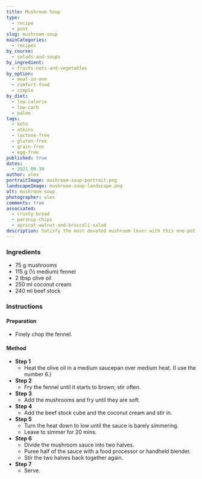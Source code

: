 ```yaml
---
title: Mushroom Soup
type:
  - recipe
  - post
slug: mushroom-soup
mainCategories: 
  - recipes
by_course:
  - salads-and-soups
by_ingredient:
  - fruits-nuts-and-vegetables
by_option:
  - meal-in-one
  - comfort-food
  - simple
by_diet:
  - low-calorie
  - low-carb
  - paleo
tags:
  - keto
  - atkins
  - lactose-free
  - gluten-free
  - grain-free
  - egg-free
published: true
dates: 
  - 2021.09.30
author: alex
portraitImage: mushroom-soup-portrait.png
landscapeImage: mushroom-soup-landscape.png
alt: mushroom soup
photographer: alex
comments: true
associated: 
  - crusty-bread
  - parsnip-chips
  - apricot-walnut-and-broccoli-salad
description: Satisfy the most devoted mushroom lover with this one-pot creamy soup with only 5 ingredients.
---
```


<Ingredients>

 ### Ingredients
    
  - 75 g mushrooms
  - 115 g (½ medium) fennel 
  - 2 tbsp olive oil
  - 250 ml coconut cream   
  - 240 ml beef stock

</Ingredients>

<Instructions>

### Instructions

#### Preparation

  - Finely chop the fennel.

#### Method

  - **Step 1**
    - Heat the olive oil in a medium saucepan over medium heat. (I use the number 6.)
  - **Step 2**
    - Fry the fennel until it starts to brown; stir often.
  - **Step 3**
    - Add the mushrooms and fry until they are soft.
  - **Step 4**
    - Add the beef stock cube and the coconut cream and stir in.
  - **Step 5**
    - Turn the heat down to low until the sauce is barely simmering.
    - Leave to simmer for 20 mins.
  - **Step 6**
    - Divide the mushroom sauce into two halves.
    - Puree half of the sauce with a food processor or handheld blender.
    - Stir the two halves back together again.
  - **Step 7**
    - Serve.

</Instructions>